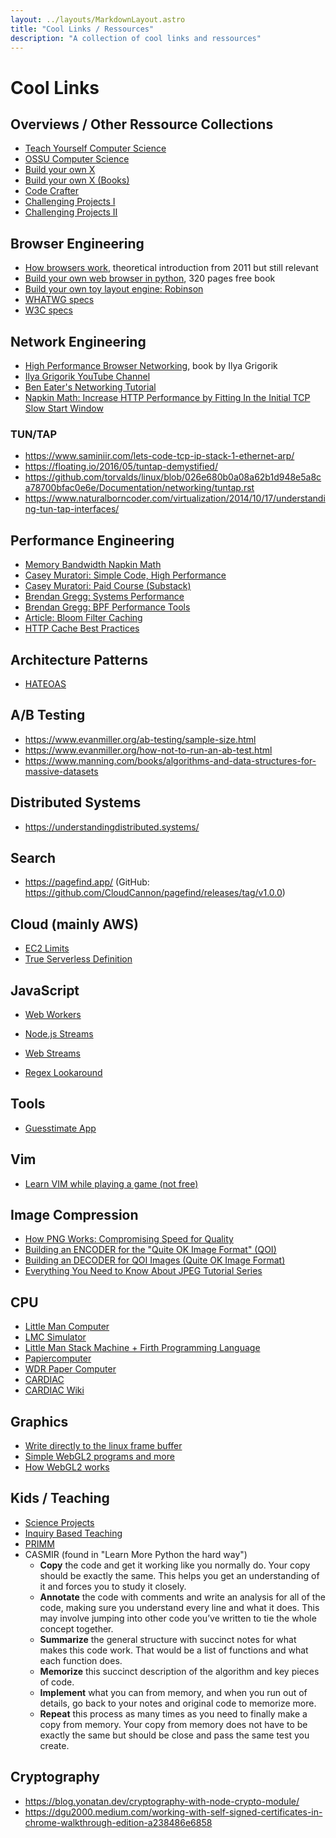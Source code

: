 ```yaml
---
layout: ../layouts/MarkdownLayout.astro
title: "Cool Links / Ressources"
description: "A collection of cool links and ressources"
---
```


# Cool Links

## Overviews / Other Ressource Collections

- [Teach Yourself Computer Science](https://teachyourselfcs.com/)
- [OSSU Computer Science](https://ossu.firebaseapp.com/#/curriculum)
- [Build your own X](https://github.com/codecrafters-io/build-your-own-x)
- [Build your own X (Books)](https://build-your-own.org/)
- [Code Crafter](https://app.codecrafters.io/catalog)
- [Challenging Projects I](https://austinhenley.com/blog/challengingprojects.html)
- [Challenging Projects II](https://austinhenley.com/blog/morechallengingprojects.html)

## Browser Engineering

- [How browsers work](https://web.dev/articles/howbrowserswork), theoretical introduction from 2011 but still relevant
- [Build your own web browser in python](https://browser.engineering/), 320 pages free book
- [Build your own toy layout engine: Robinson](https://limpet.net/mbrubeck/2014/08/08/toy-layout-engine-1.html)
- [WHATWG specs](https://spec.whatwg.org/)
- [W3C specs](https://www.w3.org/TR/)

## Network Engineering

- [High Performance Browser Networking](https://hpbn.co/), book by Ilya Grigorik
- [Ilya Grigorik YouTube Channel](https://www.youtube.com/@igrigorik/videos)
- [Ben Eater's Networking Tutorial](https://www.youtube.com/playlist?list=PLowKtXNTBypH19whXTVoG3oKSuOcw_XeW)
- [Napkin Math: Increase HTTP Performance by Fitting In the Initial TCP Slow Start Window](https://sirupsen.com/napkin/problem-15)

### TUN/TAP

- https://www.saminiir.com/lets-code-tcp-ip-stack-1-ethernet-arp/
- https://floating.io/2016/05/tuntap-demystified/
- https://github.com/torvalds/linux/blob/026e680b0a08a62b1d948e5a8ca78700bfac0e6e/Documentation/networking/tuntap.rst
- https://www.naturalborncoder.com/virtualization/2014/10/17/understanding-tun-tap-interfaces/

## Performance Engineering

- [Memory Bandwidth Napkin Math](https://www.forrestthewoods.com/blog/memory-bandwidth-napkin-math/)
- [Casey Muratori: Simple Code, High Performance](https://www.youtube.com/watch?v=Ge3aKEmZcqY)
- [Casey Muratori: Paid Course (Substack)](https://www.computerenhance.com/p/table-of-contents)
- [Brendan Gregg: Systems Performance](https://www.brendangregg.com/systems-performance-2nd-edition-book.html)
- [Brendan Gregg: BPF Performance Tools](https://www.brendangregg.com/bpf-performance-tools-book.html)
- [Article: Bloom Filter Caching](https://medium.baqend.com/the-technology-behind-fast-websites-2638196fa60a)
- [HTTP Cache Best Practices](https://jakearchibald.com/2016/caching-best-practices/)

## Architecture Patterns

- [HATEOAS](https://hypermedia.systems/)

## A/B Testing

- https://www.evanmiller.org/ab-testing/sample-size.html
- https://www.evanmiller.org/how-not-to-run-an-ab-test.html
- https://www.manning.com/books/algorithms-and-data-structures-for-massive-datasets

## Distributed Systems

- https://understandingdistributed.systems/

## Search

- https://pagefind.app/ (GitHub: https://github.com/CloudCannon/pagefind/releases/tag/v1.0.0)

## Cloud (mainly AWS)

- [EC2 Limits](https://docs.aws.amazon.com/ec2/latest/instancetypes/gp.html#general-purpose-network-performance)
- [True Serverless Definition](https://www.gomomento.com/blog/fighting-off-fake-serverless-bandits-with-the-true-definition-of-serverless)

## JavaScript

- [Web Workers](https://nickymeuleman.netlify.app/blog/webworkers-gems-of-the-web)
- [Node.js Streams](https://exploringjs.com/nodejs-shell-scripting/ch_nodejs-streams.html)
- [Web Streams](https://exploringjs.com/nodejs-shell-scripting/ch_web-streams.html)

- [Regex Lookaround](https://exploringjs.com/deep-js/ch_regexp-lookaround-assertions.html)

## Tools

- [Guesstimate App](https://github.com/getguesstimate/guesstimate-app)

## Vim

- [Learn VIM while playing a game (not free)](https://vim-adventures.com/)

## Image Compression

- [How PNG Works: Compromising Speed for Quality](https://www.youtube.com/watch?v=EFUYNoFRHQI)
- [Building an ENCODER for the "Quite OK Image Format" (QOI)](https://www.youtube.com/watch?v=GgsRQuGSrc0)
- [Building an DECODER for QOI Images (Quite OK Image Format)](https://www.youtube.com/watch?v=5bWopQj-oQs)
- [Everything You Need to Know About JPEG Tutorial Series](https://www.youtube.com/playlist?list=PLpsTn9TA_Q8VMDyOPrDKmSJYt1DLgDZU4)

## CPU

- [Little Man Computer](https://en.wikipedia.org/wiki/Little_man_computer)
- [LMC Simulator](https://peterhigginson.co.uk/lmc/)
- [Little Man Stack Machine + Firth Programming Language](https://littlemanstackmachine.org/index.html)
- [Papiercomputer](https://www.marian-aldenhoevel.de/papiercomputer/)
- [WDR Paper Computer](https://en.wikipedia.org/wiki/WDR_paper_computer)
- [CARDIAC](https://www.cs.drexel.edu/~bls96/museum/cardiac.html)
- [CARDIAC Wiki](https://en.wikipedia.org/wiki/CARDboard_Illustrative_Aid_to_Computation)

## Graphics

- [Write directly to the linux frame buffer](https://kevinboone.me/linuxfbc.html)
- [Simple WebGL2 programs and more](https://webgl2fundamentals.org/webgl/lessons/webgl-smallest-programs.html)
- [How WebGL2 works](https://webgl2fundamentals.org/webgl/lessons/webgl-how-it-works.html)

## Kids / Teaching

- [Science Projects](https://www.sciencebuddies.org/science-fair-projects/science-projects)
- [Inquiry Based Teaching](https://education.library.ubc.ca/blog/collection-spotlight-inquiry-based-learning/)
- [PRIMM](https://static.teachcomputing.org/pedagogy/QR11-PRIMM.pdf?ref=blog.teachcomputing.org)
- CASMIR (found in "Learn More Python the hard way")
  - **Copy** the code and get it working like you normally do. Your copy should be exactly the same. This helps you get an understanding of it and forces you to study it closely.
  - **Annotate** the code with comments and write an analysis for all of the code, making sure you understand every line and what it does. This may involve jumping into other code you’ve written to tie the whole concept together.
  - **Summarize** the general structure with succinct notes for what makes this code work. That would be a list of functions and what each function does.
  - **Memorize** this succinct description of the algorithm and key pieces of code.
  - **Implement** what you can from memory, and when you run out of details, go back to your notes and original code to memorize more.
  - **Repeat** this process as many times as you need to finally make a copy from memory. Your copy from memory does not have to be exactly the same but should be close and pass the same test you create.

## Cryptography

- https://blog.yonatan.dev/cryptography-with-node-crypto-module/
- https://dgu2000.medium.com/working-with-self-signed-certificates-in-chrome-walkthrough-edition-a238486e6858
